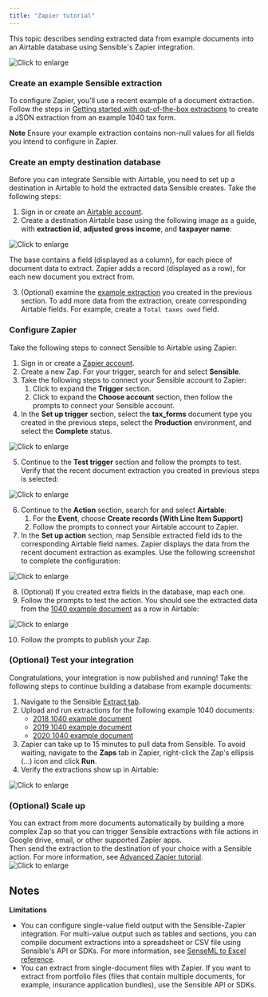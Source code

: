 ```yaml
---
title: "Zapier tutorial"
---
```


This topic describes sending extracted data from example documents into an Airtable database using Sensible's Zapier integration. 

![Click to enlarge](/images/zapier_0.png)

### Create an example Sensible extraction

To configure Zapier, you'll use a recent example of a document extraction. Follow the steps in [Getting started with out-of-the-box extractions](https://sensible-87.mintlify.app/layout-based-extractions/out-of-the-box-extractions) to create a JSON extraction from an example 1040 tax form. 

**Note** Ensure your example extraction contains non-null values for all fields you intend to configure in Zapier.

### Create an empty destination database

Before you can integrate Sensible with Airtable, you need to set up a destination in Airtable to hold the extracted data Sensible creates. Take the following steps:

1. Sign in or create an [Airtable account](https://airtable.com/).
2. Create a destination Airtable base using the following image as a guide, with **extraction id**, **adjusted gross income**, and **taxpayer name**:

![Click to enlarge](/images/zapier_7.png)

The base contains a field (displayed as a column), for each piece of document data to extract. Zapier adds a record (displayed as a row), for each new document you extract from.

3. (Optional) examine the [example extraction](https://app.sensible.so/quick-extraction/) you created in the previous section. To add more data from the extraction, create corresponding Airtable fields. For example, create a `Total taxes owed` field.

### Configure Zapier

Take the following steps to connect Sensible to Airtable using Zapier:

1. Sign in or create a [Zapier account](https://zapier.com/).
2. Create a new Zap. For your trigger, search for and select **Sensible**.
3. Take the following steps to connect your Sensible account to Zapier:  
   1. Click to expand the **Trigger** section.  
   2. Click to expand the **Choose account** section, then follow the prompts to connect your Sensible account.
4. In the **Set up trigger** section, select the **tax\_forms** document type you created in the previous steps, select the **Production** environment, and select the **Complete** status.

![Click to enlarge](/images/zapier_1.png)

5. Continue to the **Test trigger** section and follow the prompts to test. Verify that the recent document extraction you created in previous steps is selected:

![Click to enlarge](/images/zapier_2.png)

6. Continue to the **Action** section, search for and select **Airtable**:  
   1. For the **Event**, choose **Create records (With Line Item Support)**  
   2. Follow the prompts to connect your Airtable account to Zapier.
7. In the **Set up action** section, map Sensible extracted field ids to the corresponding Airtable field names. Zapier displays the data from the recent document extraction as examples. Use the following screenshot to complete the configuration:

![Click to enlarge](/images/zapier_3.png)

8. (Optional) If you created extra fields in the database, map each one.
9. Follow the prompts to test the action. You should see the extracted data from the [1040 example document](https://github.com/sensible-hq/sensible-configuration-library/raw/main/tax%5Fforms/1040/2021/1040%5F2021%5Fsample.pdf) as a row in Airtable:

![Click to enlarge](/images/zapier_4.png)

10. Follow the prompts to publish your Zap.

### (Optional) Test your integration

Congratulations, your integration is now published and running! Take the following steps to continue building a database from example documents:

1. Navigate to the Sensible [Extract tab](https://app.sensible.so/quick-extraction/).
2. Upload and run extractions for the following example 1040 documents:  
   * [2018 1040 example document](https://github.com/sensible-hq/sensible-configuration-library/tree/main/tax%5Fforms/1040/2018)  
   * [2019 1040 example document](https://github.com/sensible-hq/sensible-configuration-library/tree/main/tax%5Fforms/1040/2019)  
   * [2020 1040 example document](https://github.com/sensible-hq/sensible-configuration-library/tree/main/tax%5Fforms/1040/2020)
3. Zapier can take up to 15 minutes to pull data from Sensible. To avoid waiting, navigate to the **Zaps** tab in Zapier, right-click the Zap's ellipsis (...) icon and click **Run**.
4. Verify the extractions show up in Airtable:

![Click to enlarge](/images/zapier_5.png)

### (Optional) Scale up

You can extract from more documents automatically by building a more complex Zap so that you can trigger Sensible extractions with file actions in Google drive, email, or other supported Zapier apps.  
Then send the extraction to the destination of your choice with a Sensible action. For more information, see [Advanced Zapier tutorial](https://sensible-87.mintlify.app/integrations/zapier-overview/advanced-zapier-tutorial).![Click to enlarge](/images/zapier_action.png)

## Notes

**Limitations**

* You can configure single-value field output with the Sensible-Zapier integration. For multi-value output such as tables and sections, you can compile document extractions into a spreadsheet or CSV file using Sensible's API or SDKs. For more information, see [SenseML to Excel reference](https://sensible-87.mintlify.app/integrations/quick-extraction/senseml-to-spreadsheet-reference).
* You can extract from single-document files with Zapier. If you want to extract from portfolio files (files that contain multiple documents, for example, insurance application bundles), use the Sensible API or SDKs.